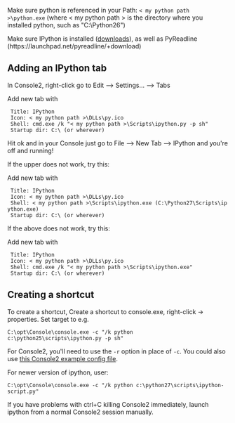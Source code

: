 Make sure python is referenced in your Path: <code>< my python path >\python.exe</code>
(where < my python path > is the directory where you installed python, such as "C:\Python26")

Make sure IPython is installed ([http://ipython.org/download.html downloads]), as well as PyReadline (https://launchpad.net/pyreadline/+download)

== Adding an IPython tab ==

In Console2, right-click go to Edit --> Settings... --> Tabs

Add new tab with
  Title: IPython
  Icon: < my python path >\DLLs\py.ico
  Shell: cmd.exe /k "< my python path >\Scripts\ipython.py -p sh"
  Startup dir: C:\ (or wherever)

Hit ok and in your Console just go to File --> New Tab --> IPython and you're off and running!

If the upper does not work, try this:

Add new tab with
  Title: IPython
  Icon: < my python path >\DLLs\py.ico
  Shell: < my python path >\Scripts\ipython.exe (C:\Python27\Scripts\ipython.exe)
  Startup dir: C:\ (or wherever)

If the above does not work, try this:

Add new tab with
  Title: IPython
  Icon: < my python path >\DLLs\py.ico
  Shell: cmd.exe /k "< my python path >\Scripts\ipython.exe"
  Startup dir: C:\ (or wherever)

== Creating a shortcut ==

To create a shortcut, Create a shortcut to console.exe, right-click -> properties. Set target to e.g. <pre>C:\opt\Console\console.exe -c "/k python c:\python25\scripts\ipython.py -p sh"</pre>

For Console2, you'll need to use the <code>-r</code> option in place of <code>-c</code>. You could also use [http://vvtools.googlecode.com/svn/trunk/config/console.xml this Console2 example config file].

For newer version of ipython, user:
<pre>C:\opt\Console\console.exe -c "/k python c:\python27\scripts\ipython-script.py"</pre>


If you have problems with ctrl+C killing Console2 immediately, launch ipython from a normal Console2 session manually.